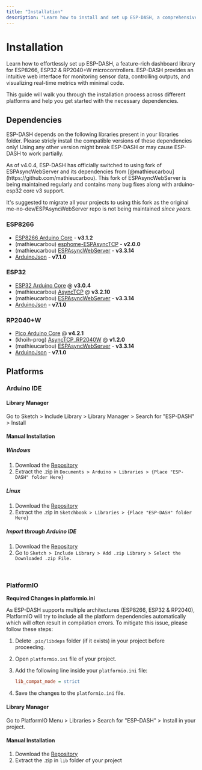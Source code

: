 ```yaml
---
title: "Installation"
description: "Learn how to install and set up ESP-DASH, a comprehensive dashboard library for ESP8266, ESP32 & RP2040+W microcontrollers that enables real-time monitoring and control through an elegant web interface."
---
```



# Installation

Learn how to effortlessly set up ESP-DASH, a feature-rich dashboard library for ESP8266, ESP32 & RP2040+W microcontrollers. ESP-DASH provides an intuitive web interface for monitoring sensor data, controlling outputs, and visualizing real-time metrics with minimal code.

This guide will walk you through the installation process across different platforms and help you get started with the necessary dependencies.

## Dependencies

ESP-DASH depends on the following libraries present in your libraries folder. Please stricly install the compatible versions of these dependencies only! Using any other version might break ESP-DASH or may cause ESP-DASH to work partially.

<Callout>
As of v4.0.4, ESP-DASH has officially switched to using fork of ESPAsyncWebServer and its dependencies from [@mathieucarbou](https://github.com/mathieucarbou). This fork of ESPAsyncWebServer is being maintained regularly and contains many bug fixes along with arduino-esp32 core v3 support.

It's suggested to migrate all your projects to using this fork as the original me-no-dev/ESPAsyncWebServer repo is not being maintained  *since years*.
</Callout>

### ESP8266

- [ESP8266 Arduino Core](https://github.com/esp8266/Arduino) - **v3.1.2**
- (mathieucarbou) [esphome-ESPAsyncTCP](https://github.com/mathieucarbou/esphome-ESPAsyncTCP#v2.0.0) - **v2.0.0**
- (mathieucarbou) [ESPAsyncWebServer](https://github.com/mathieucarbou/ESPAsyncWebServer#v3.3.14) - **v3.3.14**
- [ArduinoJson](https://github.com/bblanchon/ArduinoJson#v7.1.0) - **v7.1.0**

### ESP32

- [ESP32 Arduino Core](https://github.com/espressif/arduino-esp32) @ **v3.0.4**
- (mathieucarbou) [AsyncTCP](https://github.com/mathieucarbou/AsyncTCP#v3.2.10) @ **v3.2.10**
- (mathieucarbou) [ESPAsyncWebServer](https://github.com/mathieucarbou/ESPAsyncWebServer#v3.3.14) - **v3.3.14**
- [ArduinoJson](https://github.com/bblanchon/ArduinoJson#v7.1.0) - **v7.1.0**

### RP2040+W

- [Pico Arduino Core](https://github.com/earlephilhower/arduino-pico) @ **v4.2.1**
- (khoih-prog) [AsyncTCP_RP2040W](https://github.com/khoih-prog/AsyncTCP_RP2040W#v1.2.0) @ **v1.2.0**
- (mathieucarbou) [ESPAsyncWebServer](https://github.com/mathieucarbou/ESPAsyncWebServer#v3.3.14) - **v3.3.14**
- [ArduinoJson](https://github.com/bblanchon/ArduinoJson#v7.1.0) - **v7.1.0**


## Platforms

### Arduino IDE

#### Library Manager

Go to Sketch > Include Library > Library Manager > Search for "ESP-DASH" > Install

#### Manual Installation

##### Windows

1. Download the [Repository](https://github.com/ayushsharma82/ESP-DASH/archive/master.zip)
2. Extract the .zip in `Documents > Arduino > Libraries > {Place "ESP-DASH" folder Here}`

##### Linux

1. Download the [Repository](https://github.com/ayushsharma82/ESP-DASH/archive/master.zip)
2. Extract the .zip in `Sketchbook > Libraries > {Place "ESP-DASH" folder Here}`

##### Import through Arduino IDE

1. Download the [Repository](https://github.com/ayushsharma82/ESP-DASH/archive/master.zip)
2. Go to `Sketch > Include Library > Add .zip Library > Select the Downloaded .zip File.`

<br/>

### PlatformIO

<Callout type="info">
<b>Required Changes in platformio.ini</b>

As ESP-DASH supports multiple architectures (ESP8266, ESP32 & RP2040), PlatformIO will try to include all the platform dependencies automatically which will often result in compilation errors. To mitigate this issue, please follow these steps:

1. Delete `.pio/libdeps` folder (if it exists) in your project before proceeding.
2. Open `platformio.ini` file of your project.
3. Add the following line inside your `platformio.ini` file:

    ```ini
    lib_compat_mode = strict
    ```

4. Save the changes to the `platformio.ini` file.
</Callout>

#### Library Manager

Go to PlatformIO Menu > Libraries > Search for "ESP-DASH" > Install in your project.

#### Manual Installation

1. Download the [Repository](https://github.com/ayushsharma82/ESP-DASH/archive/master.zip)
2. Extract the .zip in `lib` folder of your project